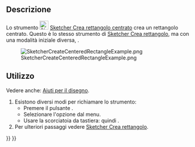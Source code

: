 <languages/>

{{Docnav/it
|[[Sketcher_CreateRectangle/it|Rettangolo]]
|[[Sketcher_CreateOblong/it|Rettangolo arrotondato]]
|[[Sketcher_Workbench/it|Sketcher]]
|IconL=Sketcher_CreateRectangle.svg
|IconR=Sketcher_CreateOblong.svg
|IconC=Workbench_Sketcher.svg
}}

{{GuiCommand/it
|Name=Sketcher CreateRectangle Center
|Name/it=Sketcher Crea rettangolo centrato
|MenuLocation=Schizzo → Geometrie Sketcher → Crea rettangolo centrato
|Workbenches=[[Sketcher_Workbench/it|Sketcher]]
|Shortcut={{KEY|G}} {{KEY|V}}
|Version=0.20
|SeeAlso=[[Sketcher_CreateRectangle/it|Sketcher Crea rettangolo]]
}}

<span id="Description"></span>
==Descrizione==

Lo strumento [[Image:Sketcher_CreateRectangle_Center.svg|24px]] [[Sketcher_CreateRectangle_Center/it|Sketcher Crea rettangolo centrato]] crea un rettangolo centrato. Questo è lo stesso strumento di [[Sketcher_CreateRectangle/it|Sketcher Crea rettangolo]], ma con una modalità iniziale diversa, {{Version/it|1.0}}.

[[Image:SketcherCreateCenteredRectangleExample.png‎]]

<span id="Usage"></span>
==Utilizzo==

Vedere anche: [[Sketcher_Workbench/it#Drawing_aids|Aiuti per il disegno]].

# Esistono diversi modi per richiamare lo strumento:
#* Premere il pulsante {{Button|[[Image:Sketcher_CreateRectangle_Center.svg|16px]] [[Sketcher_CreateRectangle_Center/it|Rettangolo centrato]]}}.
#* Selezionare l'opzione {{MenuCommand|Schizzo → Geometrie Sketcher → [[Image:Sketcher_CreateRectangle_Center.svg|16px]] Crea rettangolo centrato}} dal menu.
#* Usare la scorciatoia da tastiera: {{KEY|G}} quindi {{KEY|V}}.
# Per ulteriori passaggi vedere [[Sketcher CreateRectangle/it#Usage|Sketcher Crea rettangolo]].


{{Docnav/it
|[[Sketcher_CreateRectangle/it|Rettangolo]]
|[[Sketcher_CreateOblong/it|Rettangolo arrotondato]]
|[[Sketcher_Workbench/it|Sketcher]]
|IconL=Sketcher_CreateRectangle.svg
|IconR=Sketcher_CreateOblong.svg
|IconC=Workbench_Sketcher.svg
}}

{{Sketcher Tools navi{{#translation:}}}}
{{Userdocnavi{{#translation:}}}}